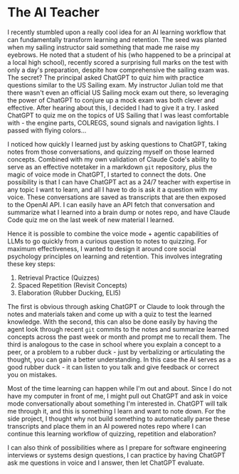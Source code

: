 # The AI Teacher

I recently stumbled upon a really cool idea for an AI learning workflow that can fundamentally transform learning and retention. The seed was planted when my sailing instructor said something that made me raise my eyebrows. He noted that a student of his (who happened to be a principal at a local high school), recently scored a surprising full marks on the test with only a day's preparation, despite how comprehensive the sailing exam was. The secret? The principal asked ChatGPT to quiz him with practice questions similar to the US Sailing exam. My instructor Julian told me that there wasn't even an official US Sailing mock exam out there, so leveraging the power of ChatGPT to conjure up a mock exam was both clever and effective. After hearing about this, I decided I had to give it a try. I asked ChatGPT to quiz me on the topics of US Sailing that I was least comfortable with - the engine parts, COLREGS, sound signals and navigation lights. I passed with flying colors...

I noticed how quickly I learned just by asking questions to ChatGPT, taking notes from those conversations, and quizzing myself on those learned concepts.
Combined with my own validation of Claude Code's ability to serve as an effective notetaker in a markdown `git` repository, plus the magic of voice mode in ChatGPT, I started to connect the dots. One possibility is that I can have ChatGPT act as a 24/7 teacher with expertise in any topic I want to learn, and all I have to do is ask it a question with my voice. These conversations are saved as transcripts that are then exposed to the OpenAI API. I can easily have an API fetch that conversation and summarize what I learned into a brain dump or notes repo, and have Claude Code quiz me on the last week of new material I learned.

Hence it is possible to combine the voice mode + agentic capabilities of LLMs to go quickly from a curious question to notes to quizzing. For maximum effectiveness, I wanted to design it around core social psychology principles on learning and retention. This involves integrating these key steps:

1. Retrieval Practice (Quizzes)
2. Spaced Repetition (Revisit Concepts)
3. Elaboration (Rubber Ducking, ELI5)

The first is obvious through asking ChatGPT or Claude to look through the notes and materials taken and come up with a quiz to test the learned knowledge. With the second, this can also be done easily by having the agent look through recent `git` commits to the notes and summarize learned concepts across the past week or month and prompt me to recall them. The third is analogous to the case in school where you explain a concept to a peer, or a problem to a rubber duck - just by verbalizing or articulating the thought, you can gain a better understanding. In this case the AI serves as a good rubber duck - it can listen to you talk and give feedback or correct you on mistakes.

Most of the time learning can happen while I'm out and about. Since I do not have my computer in front of me, I might pull out ChatGPT and ask in voice mode conversationally about something I'm interested in. ChatGPT will talk me through it, and this is something I learn and want to note down. For the side project, I thought why not build something to automatically parse these transcripts and place them in an AI powered notes repo where I can continue this learning workflow of quizzing, repetition and elaboration?

I can also think of possibilities where as I prepare for software engineering interviews or systems design questions, I can practice by having ChatGPT ask me questions in voice and I answer, then let ChatGPT evaluate.
